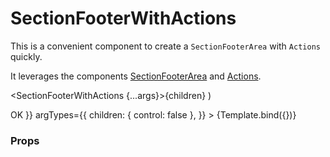 
<Meta
  title="Components/Section/SectionFooterWithActions"
  component={SectionFooterWithActions}
/>

# SectionFooterWithActions

This is a convenient component to create a `SectionFooterArea` with `Actions` quickly.

It leverages the components [SectionFooterArea](/docs/components-section-sectionfooterarea--docs) and [Actions](/docs/components-actions-actions--docs).

  <SectionFooterWithActions {...args}>{children}</SectionFooterWithActions>
)

<Canvas>
  <Story
    name="Default"
    args={{ children: <Button>OK</Button> }}
    argTypes={{
      children: { control: false },
    }}
  >
    {Template.bind({})}
  </Story>
</Canvas>

### Props

<ArgsTable story="Default" />
